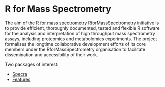# R for Mass Spectrometry {#sec:r4ms}

The aim of the [R for mass
spectrometry](https://www.rformassspectrometry.org/)
RforMassSpectrometry initiative is to provide efficient, thoroughly
documented, tested and flexible R software for the analysis and
interpretation of high throughput mass spectrometry assays, including
proteomics and metabolomics experiments. The project formalises the
longtime collaborative development efforts of its core members under
the RforMassSpectrometry organisation to facilitate dissemination and
accessibility of their work.

Two packages of interest:

- [Specra](https://rformassspectrometry.github.io/Spectra/)
- [Features](https://rformassspectrometry.github.io/Features/)
